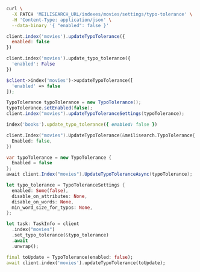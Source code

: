 <CodeGroup>

```bash cURL
curl \
  -X PATCH 'MEILISEARCH_URL/indexes/movies/settings/typo-tolerance' \
  -H 'Content-Type: application/json' \
  --data-binary '{ "enabled": false }'
```


```javascript JS
client.index('movies').updateTypoTolerance({
  enabled: false
})
```


```python Python
client.index('movies').update_typo_tolerance({
  'enabled': False
})
```


```php PHP
$client->index('movies')->updateTypoTolerance([
  'enabled' => false
]);
```


```java Java
TypoTolerance typoTolerance = new TypoTolerance();
typoTolerance.setEnabled(false);
client.index("movies").updateTypoToleranceSettings(typoTolerance);
```


```ruby Ruby
index('books').update_typo_tolerance({ enabled: false })
```


```go Go
client.Index("movies").UpdateTypoTolerance(&meilisearch.TypoTolerance{
  Enabled: false,
})
```


```csharp C#
var typoTolerance = new TypoTolerance {
  Enabled = false
};
await client.Index("movies").UpdateTypoToleranceAsync(typoTolerance);
```


```rust Rust
let typo_tolerance = TypoToleranceSettings {
  enabled: Some(false),
  disable_on_attributes: None,
  disable_on_words: None,
  min_word_size_for_typos: None,
};

let task: TaskInfo = client
  .index("movies")
  .set_typo_tolerance(&typo_tolerance)
  .await
  .unwrap();
```


```dart Dart
final toUpdate = TypoTolerance(enabled: false);
await client.index('movies').updateTypoTolerance(toUpdate);
```

</CodeGroup>